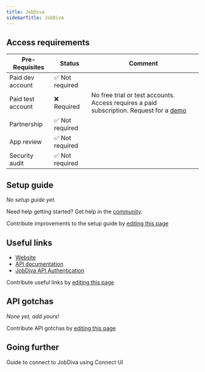 ```yaml
---
title: JobDiva
sidebarTitle: JobDiva
---
```



<Overview />
<PreBuiltTooling />
<PreBuiltUseCases />

## Access requirements
| Pre-Requisites | Status | Comment|
| - | - | - |
| Paid dev account | ✅ Not required | |
| Paid test account | ❌ Required | No free trial or test accounts. Access requires a paid subscription. Request for a [demo](https://www.jobdiva.com/request-a-demo)|
| Partnership | ✅ Not required | |
| App review | ✅ Not required | |
| Security audit | ✅ Not required | |


## Setup guide

_No setup guide yet._

<Tip>Need help getting started? Get help in the [community](https://nango.dev/slack).</Tip>

<Note>Contribute improvements to the setup guide by [editing this page](https://github.com/nangohq/nango/tree/master/docs-v2/integrations/all/jobdiva.mdx)</Note>


## Useful links

-   [Website](https://www.jobdiva.com/request-a-demo)
-   [API documentation](https://api.jobdiva.com/jobdiva-api.html)
-   [JobDiva API Authentication](https://api.jobdiva.com/jobdiva-api.html#/Authentication)

<Note>Contribute useful links by [editing this page](https://github.com/nangohq/nango/tree/master/docs-v2/integrations/all/jobdiva.mdx)</Note>

## API gotchas

_None yet, add yours!_

<Note>Contribute API gotchas by [editing this page](https://github.com/nangohq/nango/tree/master/docs-v2/integrations/all/jobdiva.mdx)</Note>

## Going further

<Card title="Connect to JobDiva" icon="link" href="/integrations/all/jobdiva/connect" horizontal>
  Guide to connect to JobDiva using Connect UI
</Card>
